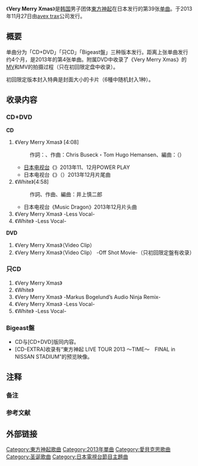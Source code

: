 {{Infobox Single 
| Name           = Very Merry Xmas
| Artist         = [[東方神起|東方神起]]
| Album          = [[TREE_(东方神起专辑)|TREE]]
| A-side         = 
| B-side         = White<br/>Very Merry Xmas -Markus Bogelund's Audio Ninja Remix-（通常盤）
| Released       = 2013年11月27日
| Format         = [[单曲|单曲]]
| Recorded       = 
| Genre          = [[J-POP|J-POP]]
| Length         = 18分13秒（初回生産限定盤）<br/>22分11秒（通常盤）
| Label          = [[avex_trax|avex trax]]
| Writer         = {{link-ja|井上慎二郎|井上慎二郎}}（全部作詞 作曲 #2）<br/>Chris Buseck・Tom Hugo Hemansen（作曲 #1）
| Producer       = 
| Certification  = *金唱片（[[日本唱片協会|日本唱片協会]]）{{refTag|1={{cite web|url=http://www.riaj.or.jp/data/others/gold/201311.html|script-title=ja:ゴールド等認定作品一覧　2013年11月|language=ja|publisher=[[RIAJ|RIAJ]]|date=2013-12-10|accessdate=2014-02-10|archive-date=2014-01-17|archive-url=https://web.archive.org/web/20140117133443/http://www.riaj.or.jp/data/others/gold/201311.html|dead-url=no}}}}
| Chart position = *单曲周榜第2名（[[Oricon公信榜|Oricon]]）
| Last single    = 《[[SCREAM|SCREAM]]》<br/>（2013年）
| This single    = 《'''Very Merry Xmas'''》<br/>（2013年）
| Next single    = 《[[Hide_&_Seek_/_Something|Hide & Seek / Something]]》<br/>（2014年）
| Misc           =
}}
《'''Very Merry Xmas'''》是[[韩国|韩国]]男子团体[[東方神起|東方神起]]在日本发行的第39张[[单曲|单曲]]{{refTag|name=natalie131111|1={{cite web |url=http://natalie.mu/music/news/107671 |script-title=ja:東方神起、Xmasシングル＆日産スタジアム映像作品を発表 |publisher=[[Natalie_(网站)|Natalie]] |language=ja |date=2013-11-11 |accessdate=2014-01-27 |archive-date=2019-12-11 |archive-url=https://web.archive.org/web/20191211132555/https://natalie.mu/music/news/107671 }}}}。于2013年11月27日由[[avex_trax|avex trax]]公司发行。

== 概要 ==
单曲分为「CD+DVD」「只CD」「Bigeast盤」三种版本发行。距离上张单曲发行约4个月，是2013年的第4张单曲。附属DVD中收录了《Very Merry Xmas》的[[MV|MV]]和MV的拍摄过程（只在初回限定盘中收录）。

初回限定版本封入特典是封面大小的卡片（6種中随机封入1种）。

== 收录内容 ==
=== CD+DVD ===
{{refTag|name=natalie131111}}'''CD'''
# 《Very Merry Xmas》 [4:08]
#: 作詞：{{link-ja|井上慎二郎|井上慎二郎}}、作曲：Chris Buseck・Tom Hugo Hemansen、編曲：{{link-ja|十川知司|十川知司}}（{{lang|ja|十川ともじ}}）
#* [[日本电视台|日本电视台]]《{{link-ja|Music Dragon|ミュージックドラゴン}}》2013年11、12月POWER PLAY
#* 日本电视台《{{link-ja|SUKKIRI!!|スッキリ!!}}》（{{lang|ja|スッキリ!!}}）2013年12月片尾曲
# 《White》[4:58]
#: 作詞、作曲、編曲：井上慎二郎 
#* 日本电视台《Music Dragon》2013年12月片头曲
# 《Very Merry Xmas》 -Less Vocal-
# 《White》 -Less Vocal-

'''DVD'''
# 《Very Merry Xmas》（Video Clip）
# 《Very Merry Xmas》（Video Clip） -Off Shot Movie-（只初回限定盤有收录）

=== 只CD ===
# 《Very Merry Xmas》
# 《White》
# 《Very Merry Xmas》 -Markus Bogelund’s Audio Ninja Remix-
# 《Very Merry Xmas》 -Less Vocal-
# 《White》 -Less Vocal-

=== Bigeast盤 ===
* CD与[CD+DVD]版同内容。
* [CD-EXTRA]收录有“東方神起 LIVE TOUR 2013 ～TIME～　FINAL in NISSAN STADIUM”的预览映像。

== 注释 ==
=== 备注 ===
{{ReflistH}}
{{NoteFoot}}
{{ReflistF}}

=== 参考文献 ===
{{ReflistH}}
{{RefFoot}}
{{ReflistF}}

== 外部链接 ==
{{東方神起}}

{{DEFAULTSORT:Very Merry Xmas}}
[[Category:東方神起歌曲|Category:東方神起歌曲]]
[[Category:2013年單曲|Category:2013年單曲]]
[[Category:愛貝克思歌曲|Category:愛貝克思歌曲]]
[[Category:圣诞歌曲|Category:圣诞歌曲]]
[[Category:日本電視台節目主題曲|Category:日本電視台節目主題曲]]